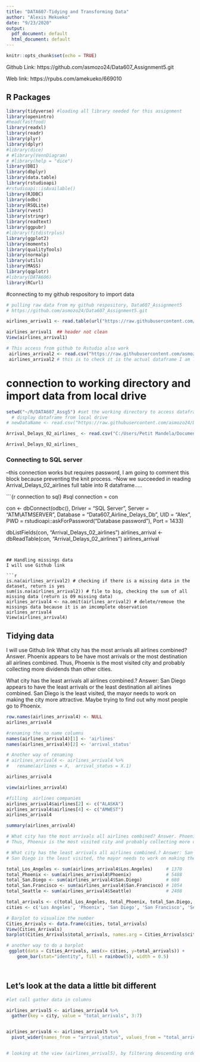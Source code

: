 ```yaml
---
title: "DATA607-Tidying and Transforming Data"
author: "Alexis Mekueko"
date: "9/23/2020"
output:
  pdf_document: default
  html_document: default
---
```


```r

knitr::opts_chunk$set(echo = TRUE)

```



Github Link: https://github.com/asmozo24/Data607_Assignment5.git

Web link: https://rpubs.com/amekueko/669010



## R Packages
```r


library(tidyverse) #loading all library needed for this assignment
library(openintro)
#head(fastfood)
library(readxl)
library(readr)
library(plyr)
library(dplyr)
#library(dice)
# #library(VennDiagram)
# #library(help = "dice")
library(DBI)
library(dbplyr)
library(data.table)
library(rstudioapi)
#rstudioapi::isAvailable()
library(RJDBC)
library(odbc)
library(RSQLite)
library(rvest)
library(stringr)
library(readtext)
library(ggpubr)
#library(fitdistrplus)
library(ggplot2)
library(moments)
library(qualityTools)
library(normalp)
library(utils)
library(MASS)
library(qqplotr)
#library(DATA606)
library(RCurl)

```

#connecting to my github respository to import data


```r

# pulling raw data from my github respository, Data607_Assignment5
# https://github.com/asmozo24/Data607_Assignment5.git

airlines_arrival1 <- read.table(url("https://raw.githubusercontent.com/asmozo24/Data607_Assignment5/master/Arrival_Delays_02_airlines%20.csv"), sep = ",")

airlines_arrival1  ## header not clean
View(airlines_arrival1)

# This access from github to Rstudio also work 
 airlines_arrival2 <- read.csv("https://raw.githubusercontent.com/asmozo24/Data607_Assignment5/master/Arrival_Delays_02_airlines%20.csv",header=TRUE,stringsAsFactors=FALSE)
 airlines_arrival2 # this is to check it is the actual dataframe I am looking for ....this works too.


```

# connection to working directory and import data from local drive

```r

setwd("~/R/DATA607_Assg5") #set the working directory to access dataframe
  # display dataframe from local drive
# newDataName <- read.csv("https://raw.githubusercontent.com/asmozo24/Data607_Assignment5/master/Arrival_Delays_02_airlines%20.csv", sep = ",", na.strings = "NA", strip.white = TRUE, stringsAsFactors = FALSE)

Arrival_Delays_02_airlines_ <- read.csv("C:/Users/Petit Mandela/Documents/R/DATA607_Assg5/Arrival_Delays_02_airlines .csv")

Arrival_Delays_02_airlines_

```





### Connecting to SQL server
--this connection works but requires password, I am going to comment this block because preventing the knit process.
 --Now we succeeded in reading Arrival_Delays_02_airlines full table into R dataframe.....

 ```{r connection to sql} #sql connection = con
 
  con <- dbConnect(odbc(),
                   Driver = "SQL Server",
                   Server = "ATM\\ATMSERVER", 
                   Database = "Data607_Airline_Delays_Db",
                   UID = "Alex", 
                   PWD = rstudioapi::askForPassword("Database password"),
                   Port = 1433)
 
  dbListFields(con, "Arrival_Delays_02_airlines")
  airlines_arrival <- dbReadTable(con, "Arrival_Delays_02_airlines") 
  airlines_arrival 


 ```


## Handling missings data
I will use Github link

```r

is.na(airlines_arrival2) # checking if there is a missing data in the dataset, return is yes
sum(is.na(airlines_arrival2)) # file to big, checking the sum of all missing data (return is 09 missing data)
airlines_arrival4 <- na.omit(airlines_arrival2) # delete/remove the missings data because it is an imcomplete observation
airlines_arrival4
View(airlines_arrival4)

```


## Tidying data
I will use Github link
What city has the most arrivals all airlines combined? Answer. Phoenix appears to be have most arrivals or the most destination all airlines combined.
Thus, Phoenix is the most visited city and probably collecting more dividends than other cities.

What city has the least arrivals all airlines combined.? Answer: San Diego appears to have the least arrivals or the least destination all airlines combined.
San Diego is the least visited, the mayor needs to work on making the city more attractive. Maybe trying to find out why most people go to Phoenix.

```r
row.names(airlines_arrival4) <- NULL
airlines_arrival4

#renaming the no name columns
names(airlines_arrival4)[1] <- 'airlines'
names(airlines_arrival4)[2] <- 'arrival_status'

# Another way of renaming
# airlines_arrival4 <- airlines_arrival4 %>% 
#   rename(airlines = X,  arrival_status = X.1)

airlines_arrival4

view(airlines_arrival4)

#filling  airlines companies
airlines_arrival4$airlines[2] <- c("ALASKA")
airlines_arrival4$airlines[4] <- c("AMWEST")
airlines_arrival4

summary(airlines_arrival4)

# What city has the most arrivals all airlines combined? Answer. Phoenix appears to be have most arrivals or the most destination all airlines combined.
# Thus, Phoenix is the most visited city and probably collecting more dividends than other cities.

# What city has the least arrivals all airlines combined.? Answer: San Diego appears to have the least arrivals or the least destination all airlines combined.
# San Diego is the least visited, the mayor needs to work on making the city more attractive. Maybe trying to find out why most people go to Phoenix.

total_Los_Angeles <- sum(airlines_arrival4$Los.Angeles)     # 1370
total_Phoenix <- sum(airlines_arrival4$Phoenix)             # 5488
total_San.Diego <- sum(airlines_arrival4$San.Diego)         # 680
total_San.Francisco <- sum(airlines_arrival4$San.Francisco) # 1054
total_Seattle <- sum(airlines_arrival4$Seattle)             # 2408

total_arrivals <- c(total_Los_Angeles, total_Phoenix, total_San.Diego, total_San.Francisco, total_Seattle)
cities <- c('Los Angeles', 'Phoenix', 'San Diego', 'San Francisco', 'Seattle')

# Barplot to visualize the number 
Cities_Arrivals <- data.frame(cities, total_arrivals)
View(Cities_Arrivals)
barplot(Cities_Arrivals$total_arrivals, names.arg = Cities_Arrivals$cities, main= "Total Arrivals per City", xlab = "Cities", ylab = "Total Arrivals",  col = rainbow(6))

# another way to do a barplot 
 ggplot(data = Cities_Arrivals, aes(x= cities, y=total_arrivals)) +
    geom_bar(stat="identity", fill = rainbow(5), width = 0.5)

 
```


## Let's look at the data a little bit different

```r

#let call gather data in columns

airlines_arrival5 <- airlines_arrival4 %>%
  gather(key = city, value = "total_arrivals", 3:7)


airlines_arrival6 <- airlines_arrival5 %>%
  pivot_wider(names_from = "arrival_status", values_from = "total_arrivals")


# looking at the view (airlines_arrival5), by filtering descending order, I can say Alaska has the least number of delay arrivals which is Phoenix, AMWEST has  the most number of arrivals in time in Phoenix.



```
